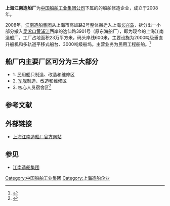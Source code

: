 {{About|2008年后从江南造船集团独立出的船厂|起源自1865年[[江南機器製造總局|江南機器製造總局]]的企业|江南造船}}
{{Distinguish|上海江南长兴造船}}
{{Infobox company
| name = 上海江南造船厂有限公司
| name_en = Shanghai Jiangnan Shiyard Co.,Ltd.
| logo = 
| logo_size = 
| type = [[有限责任公司|有限责任公司]]（非自然人投资或控股的法人独资）
| local_code_name= CN
| local_code = 913101131322606567
| industry = 铁路、船舶、航空航天和其他运输设备制造业
| foundation = {{Start date and age|1996|3|22}}<br/>{{CHN}}[[上海市|上海市]]
| location = {{CHN}}[[上海市|上海市]][[宝山区_(上海市)|宝山区]]逸仙路3901号
| homepage = {{URL|shjnshipyard.cssc.net.cn}}
}}

'''上海江南造船厂'''为[[中国船舶工业集团公司|中国船舶工业集团公司]]下属的的船舶修造企业，成立于2008年。

2008年，[[江南造船集团|江南造船集团]]从上海市高雄路2号整体搬迁入上海[[长兴岛_(上海)|长兴岛]]，拆分出一小部分搬入[[吴淞口|吴淞口]][[黄浦江|黄浦江]]西岸的逸仙路3901号（原东海船厂），即为现今的上海江南造船厂。工厂占地面积23万平方米，码头岸线600米，主要设施为2000吨级垂直升船机和多轨道平移式船台、3000吨级船坞。主营业务为民用工程船舶。<ref>{{Cite web | url = http://shjnshipyard.cssc.net.cn/component_general_situation/ | title = 企业概况 | work =  | publisher = 上海江南造船厂 | date =  | accessdate = 2012-10-18 | archive-date = 2019-12-31 | archive-url = https://web.archive.org/web/20191231204454/http://shjnshipyard.cssc.net.cn/component_general_situation/ | dead-url = no }}</ref> 

==船厂内主要厂区可分为三大部分==  

*1. 民用船只制造、改造和维修区 
*2. [[军舰|军舰]]制造、改造和维修区 
*3. 核心人员宿舍区<ref>{{cite web |url=https://chinapower.csis.org/analysis-jiangnan-shipyard/?lang=zh-hans |title=江南造船厂分析报告,2019年4月10日 |access-date=2022年3月28日 |archive-date=2022年4月5日 |archive-url=https://web.archive.org/web/20220405043639/https://chinapower.csis.org/analysis-jiangnan-shipyard/?lang=zh-hans }}</ref>

== 参考文献 ==
{{Reflist}}

== 外部链接 ==
* [http://shjnshipyard.cssc.net.cn/index.php 上海江南造船厂官方网站]{{Wayback|url=http://shjnshipyard.cssc.net.cn/index.php |date=20200204062517 }}

== 参见 ==
* [[江南造船集团|江南造船集团]]

[[Category:中国船舶工业集团|Category:中国船舶工业集团]]
[[Category:上海造船企业|Category:上海造船企业]]

{{China-company-stub}}